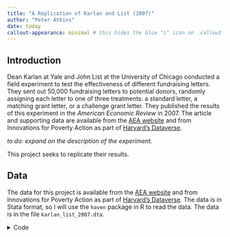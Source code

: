 ---
title: "A Replication of Karlan and List (2007)"
author: "Peter Atkins"
date: today
callout-appearance: minimal # this hides the blue "i" icon on .callout-notes
---


## Introduction

Dean Karlan at Yale and John List at the University of Chicago conducted a field experiment to test the effectiveness of different fundraising letters. They sent out 50,000 fundraising letters to potential donors, randomly assigning each letter to one of three treatments: a standard letter, a matching grant letter, or a challenge grant letter. They published the results of this experiment in the _American Economic Review_ in 2007. The article and supporting data are available from the [AEA website](https://www.aeaweb.org/articles?id=10.1257/aer.97.5.1774) and from Innovations for Poverty Action as part of [Harvard's Dataverse](https://dataverse.harvard.edu/dataset.xhtml?persistentId=doi:10.7910/DVN/27853&version=4.2).

_to do: expand on the description of the experiment._

This project seeks to replicate their results.


## Data

The data for this project is available from the [AEA website](https://www.aeaweb.org/articles?id=10.1257/aer.97.5.1774) and from Innovations for Poverty Action as part of [Harvard's Dataverse](https://dataverse.harvard.edu/dataset.xhtml?persistentId=doi:10.7910/DVN/27853&version=4.2). The data is in Stata format, so I will use the `haven` package in R to read the data. The data is in the file `karlan_list_2007.dta`.

<details>
<summary>Code</summary>
```{python}


import pandas as pd
import matplotlib.pyplot as plt
import matplotlib.ticker as mtick
import statsmodels.formula.api as smf
import scipy.stats as stats
import statsmodels.api as sm
from scipy.stats import ttest_ind
import numpy as np
from scipy.stats import norm

# Path to the Stata file
file_path = "/Users/peteratkins/Downloads/karlan_list_2007.dta"

# Read the Stata file into a pandas DataFrame
df = pd.read_stata(file_path)
df_dropna = df.dropna()


# Print the total number of rows
print("Total rows:", len(df))

```

<details>
<summary>Data</summary>

```{python}
# Print all rows
print(df_dropna)

```


## Description

This Data is from a field experiment conducted by Dean Karlan at Yale and John List at the University of Chicago to test the effectiveness of different fundraising letters. They sent out 50,000 fundraising letters to potential donors, randomly assigning each letter to one of three treatments: a standard letter, a matching grant letter, or a challenge grant letter. The data includes information on the treatment assignment, the response rate, the donation amount, and other variables. The data is in Stata format, so I will use the `read_stata` function from the `pandas` package to read the data into a pandas DataFrame.
I had to truncate the data to remove missing values. The final dataset has 46,513 observations.



:::: {.callout-note collapse="true"}
### Variable Definitions

| Variable             | Description                                                         |
|----------------------|---------------------------------------------------------------------|
| `treatment`          | Treatment                                                           |
| `control`            | Control                                                             |
| `ratio`              | Match ratio                                                         |
| `ratio2`             | 2:1 match ratio                                                     |
| `ratio3`             | 3:1 match ratio                                                     |
| `size`               | Match threshold                                                     |
| `size25`             | \$25,000 match threshold                                            |
| `size50`             | \$50,000 match threshold                                            |
| `size100`            | \$100,000 match threshold                                           |
| `sizeno`             | Unstated match threshold                                            |
| `ask`                | Suggested donation amount                                           |
| `askd1`              | Suggested donation was highest previous contribution                |
| `askd2`              | Suggested donation was 1.25 x highest previous contribution         |
| `askd3`              | Suggested donation was 1.50 x highest previous contribution         |
| `ask1`               | Highest previous contribution (for suggestion)                      |
| `ask2`               | 1.25 x highest previous contribution (for suggestion)               |
| `ask3`               | 1.50 x highest previous contribution (for suggestion)               |
| `amount`             | Dollars given                                                       |
| `gave`               | Gave anything                                                       |
| `amountchange`       | Change in amount given                                              |
| `hpa`                | Highest previous contribution                                       |
| `ltmedmra`           | Small prior donor: last gift was less than median \$35              |
| `freq`               | Number of prior donations                                           |
| `years`              | Number of years since initial donation                              |
| `year5`              | At least 5 years since initial donation                             |
| `mrm2`               | Number of months since last donation                                |
| `dormant`            | Already donated in 2005                                             |
| `female`             | Female                                                              |
| `couple`             | Couple                                                              |
| `state50one`         | State tag: 1 for one observation of each of 50 states; 0 otherwise  |
| `nonlit`             | Nonlitigation                                                       |
| `cases`              | Court cases from state in 2004-5 in which organization was involved |
| `statecnt`           | Percent of sample from state                                        |
| `stateresponse`      | Proportion of sample from the state who gave                        |
| `stateresponset`     | Proportion of treated sample from the state who gave                |
| `stateresponsec`     | Proportion of control sample from the state who gave                |
| `stateresponsetminc` | stateresponset - stateresponsec                                     |
| `perbush`            | State vote share for Bush                                           |
| `close25`            | State vote share for Bush between 47.5% and 52.5%                   |
| `red0`               | Red state                                                           |
| `blue0`              | Blue state                                                          |
| `redcty`             | Red county                                                          |
| `bluecty`            | Blue county                                                         |
| `pwhite`             | Proportion white within zip code                                    |
| `pblack`             | Proportion black within zip code                                    |
| `page18_39`          | Proportion age 18-39 within zip code                                |
| `ave_hh_sz`          | Average household size within zip code                              |
| `median_hhincome`    | Median household income within zip code                             |
| `powner`             | Proportion house owner within zip code                              |
| `psch_atlstba`       | Proportion who finished college within zip code                     |
| `pop_propurban`      | Proportion of population urban within zip code                      |

::::


### Balance Test 

As an ad hoc test of the randomization mechanism, I provide a series of tests that compare aspects of the treatment and control groups to assess whether they are statistically significantly different from one another.

_todo: test a few variables other than the key outcome variables (for example, test months since last donation) to see if the treatment and control groups are statistically significantly different at the 95% confidence level. Do each as a t-test and separately as a linear regression, and confirm you get the exact same results from both methods. When doing a t-test, use the formula in the class slides. When doing the linear regression, regress for example mrm2 on treatment and look at the estimated coefficient on the treatment variable. It might be helpful to compare parts of your analysis to Table 1 in the paper. Be sure to comment on your results (hint: why is Table 1 included in the paper)._


### T-Test and Linear Regression

<details>
<summary>Code</summary>

```{python}

# Separate the data into treatment and control groups
treatment_group = df_dropna[df_dropna['treatment'] == 1]['mrm2']
control_group = df_dropna[df_dropna['treatment'] == 0]['mrm2']

# Perform a t-test
t_stat, p_value = stats.ttest_ind(treatment_group, control_group)
print("t-test results: t-statistic =", t_stat, ", p-value =", p_value)

# Perform a linear regression
X = sm.add_constant(df_dropna['treatment'])  
Y = df_dropna['mrm2']
model = sm.OLS(Y, X)
results = model.fit()
print("Linear regression results:\n", results.summary())

```

###
In the T-Test, my t-statistic = .0621, and my pvalue = .950. In the linear regression, the coefficient on the treatment variable is .0074, and the p-value is .950. Both results are the same, and they are not statistically significant at the 95% confidence level. This suggests that the treatment and control groups are balanced on the variable `mrm2`. The treatment has a negligible effect. This is consistent with the results in Table 1 of the paper, which shows that the treatment and control groups are balanced on all variables.

t-test results: t-statistic = 0.062169999954557034 , p-value = 0.9504277199691156


### Linear regression results:

```{python}
#| echo: False
print(results.summary())

```



### Charitable Contribution Made

First, I analyze whether matched donations lead to an increased response rate of making a donation. 

_todo: make a barplot with two bars. Each bar is the proportion of people who donated. One bar for treatment and one bar for control._

<details>
<summary>Code</summary>

```{python}

treatment_donated = df_dropna[(df_dropna['treatment'] == 1) & (df_dropna['gave'] == 1)].shape[0]
print(treatment_donated)

treatment_total = df_dropna[df_dropna['treatment'] == 1].shape[0]
print(treatment_total)

treatment_donation_rate = treatment_donated / treatment_total
print("Treatment Donation Rate: {:.2%}".format(treatment_donation_rate))


control_donated = df_dropna[(df_dropna['treatment'] == 0) & (df_dropna['gave'] == 1)].shape[0]
print(control_donated)

control_total = df_dropna[df_dropna['treatment'] == 0].shape[0]
print(control_total)

control_donation_rate = control_donated / treatment_total
print("Control Donation Rate: {:.2%}".format(control_donation_rate))


# Create a barplot
plt.bar(['Treatment', 'Control'], [treatment_donation_rate, control_donation_rate])
plt.gca().yaxis.set_major_formatter(mtick.PercentFormatter(1.0))
plt.ylabel('Proportion of People Who Donated')
plt.title('Proportion of People Who Donated by Treatment Group')
plt.show()

```

### Bar Plot - Proportion of People Who Donated by Treatment Group

```{python}
#| echo: False
plt.bar(['Treatment', 'Control'], [treatment_donation_rate, control_donation_rate])
plt.gca().yaxis.set_major_formatter(mtick.PercentFormatter(1.0))
plt.ylabel('Proportion of People Who Donated')
plt.title('Proportion of People Who Donated by Treatment Group')
plt.show()
```


_todo: run a t-test between the treatment and control groups on the binary outcome of whether any charitable donation was made.  

### T-Test Results - Treatment/Control on Charitable Donation - Bianary

<details>
<summary>Code</summary>

```{python}

treatment_group2 = df_dropna[df_dropna['treatment'] == 1]['gave']
control_group2 = df_dropna[df_dropna['treatment'] == 0]['gave']

t_stat, p_value = stats.ttest_ind(treatment_group2, control_group2)

```

###

```{python}
#| echo: False
print("t-test results: t-statistic =", t_stat, ", p-value =", p_value)

```




Also run a bivariate linear regression that demonstrates the same finding. (It may help to confirm your calculations match Table 2a Panel A.)

### Bivarariate linear regression - Treatment/Control on Charitable Donation

<details>
<summary>Code</summary>

```{python}

# Perform a linear regression on Treatment
treatmentdonation = 'gave ~ treatment'

# fit the model
treatmentdonationmodel = smf.ols(treatmentdonation, data=df_dropna).fit()
```

###
```{python}
#| echo: False
print(treatmentdonationmodel.summary())

```


###

The P-Value of < .05 indicates that the treatment group had a statistically significant higher rate of charitable donations than the control group. This suggests that the treatment group was more likely to donate than the control group. This is consistent with the results in Table 2a Panel A of the paper, which shows that the treatment group had a higher rate of charitable donations than the control group.


_todo: run a probit regression where the outcome variable is whether any charitable donation was made and the explanatory variable is assignment to treatment or control. Confirm that your results replicate Table 3 column 1 in the paper._

<details>
<summary>Code</summary>

```{python}

### Defining Variables
Y = df_dropna['gave']
X = sm.add_constant(df_dropna['treatment'])

#fit the model
probit_model = sm.Probit(Y, X).fit()

```

### Regression - Treatment on Charitable Donation
```{python}
#| echo: False
print(probit_model.summary())
```

### 
My treatment coefficient of .1004 is statistically significant at the 95% confidence level. This is consistent with the results in Table 3 column 1 of the paper, which shows that the treatment coefficient is statistically significant at the 99% confidence level.

### T-Test Results - 1:1 Match and 2:1 Match

Next, I assess the effectiveness of different sizes of matched donations on the response rate.

_todo: Use a series of t-tests to test whether the size of the match ratio has an effect on whether people donate or not. For example, does the 2:1 match rate lead increase the likelihood that someone donates as compared to the 1:1 match rate? Do your results support the "figures suggest" comment the authors make on page 8?_

<details>
<summary>Code</summary>

```{python}

from scipy.stats import ttest_ind

# donations for 1:1 match and 2:1 match
donations_ratio1 = df_dropna[df_dropna['ratio'] ==1]['gave']
donations_ratio2 = df_dropna[df_dropna['ratio'] ==2]['gave']

# T-test
t_stat, p_value = ttest_ind(donations_ratio1, donations_ratio2)

```

###

```{python, echo=FALSE}
#| echo: False
print(f'T-stat: {t_stat}')
print(f'P-value: {p_value}')

```

_todo: Assess the same issue using a regression. Specifically, create the variable `ratio1` then regress `gave` on `ratio1`, `ratio2`, and `ratio3` (or alternatively, regress `gave` on the categorical variable `ratio`). Interpret the coefficients and their statistical precision._


### Regressing on Ratios

<details>
<summary>Code</summary>

```{python}
# Create a new variable for the ratio
df_dropna['ratio1'] = (df_dropna['ratio'] == 1).astype(int)

## dep var
Y = df_dropna['gave']

## indep var
X = sm.add_constant(df_dropna[['ratio1', 'ratio2', 'ratio3']])

#fit the model

ratio_model = sm.OLS(Y,X).fit()

```

###

```{python, echo=FALSE}
#| echo: False
print(ratio_model.summary())

```

###
The P value for the three ratios are all less than .05, suggesting that the 2:1 and 3:1 match ratios lead to a statistically significant increase in the likelihood that someone donates compared to the 1:1 match ratio. This is consistent with the results in Table 3 column 2 of the paper, which shows that the 2:1 and 3:1 match ratios lead to a statistically significant increase in the likelihood that someone donates compared to the 1:1 match ratio.



_todo: Calculate the response rate difference between the 1:1 and 2:1 match ratios and the 2:1 and 3:1 ratios.  Do this directly from the data, and do it by computing the differences in the fitted coefficients of the previous regression. what do you conclude regarding the effectiveness of different sizes of matched donations?_

<details>
<summary>Code</summary>

```{python, echo=FALSE}
#| echo: False

#response differences
response_diff_1_2 = df_dropna[df_dropna['ratio1'] == 1]['gave'].mean() - df_dropna[df_dropna['ratio2'] == 1]['gave'].mean()

response_diff_2_3 = df_dropna[df_dropna['ratio2'] == 1]['gave'].mean() - df_dropna[df_dropna['ratio3'] == 1]['gave'].mean()

print(f'Response Rate Difference between 1:1 and 2:1 Match Ratios: {response_diff_1_2}')
print(f'Response Rate Difference between 2:1 and 3:1 Match Ratios: {response_diff_2_3}')

#coefficient differences
coeff_diff_1_2 = ratio_model.params['ratio1'] - ratio_model.params['ratio2']
coeff_diff_2_3 = ratio_model.params['ratio2'] - ratio_model.params['ratio3']

print(f'Coefficient Difference between 1:1 and 2:1 Match Ratios: {coeff_diff_1_2}')
print(f'Coefficient Difference between 2:1 and 3:1 Match Ratios: {coeff_diff_2_3}')
```



### Response Rate and Coefficient Difference between Ratios
```{python, echo=FALSE}
#| echo: False
print(f'Response Rate Difference between 1:1 and 2:1 Match Ratios: {response_diff_1_2}')
print(f'Response Rate Difference between 2:1 and 3:1 Match Ratios: {response_diff_2_3}')
print(f'Coefficient Difference between 1:1 and 2:1 Match Ratios: {coeff_diff_1_2}')
print(f'Coefficient Difference between 2:1 and 3:1 Match Ratios: {coeff_diff_2_3}')


```



### Treatment effect on Size of Charitable Contribution

In this subsection, I analyze the effect of the size of matched donation on the size of the charitable contribution.

_todo: Calculate a t-test or run a bivariate linear regression of the donation amount on the treatment status. What do we learn from doing this analysis?_

<details>
<summary>Code</summary>

```{python}
donation_amount_treatment = df_dropna[df_dropna['treatment'] == 1]['amount']
donation_amount_control = df_dropna[df_dropna['control'] == 1]['amount']
#T-test
t_stat, p_value = ttest_ind(donation_amount_treatment, donation_amount_control)
```

###

```{python, echo=FALSE}
#| echo: False
print(f'T-stat: {t_stat}')
print(f'P-value: {p_value}')

```

The T-stat of 2.1167 and P-value of .0343 indicates that the treatment group had a statistically significant higher average donation amount than the control group. This suggests that the treatment group donated more on average than the control group. 

_todo: now limit the data to just people who made a donation and repeat the previous analysis. This regression allows you to analyze how much respondents donate conditional on donating some positive amount. Interpret the regression coefficients -- what did we learn? Does the treatment coefficient have a causal interpretation?_ 

<details>
<summary>Code</summary>

```{python}
#Filter out people who did not donate
df_donors = df_dropna[df_dropna['amount'] > 0]

#dep var   
Y = df_donors['amount']

#indep var
X = sm.add_constant(df_donors['treatment'])

#fit the model
filtered_model = sm.OLS(Y,X).fit()

print(filtered_model.summary())
```


### Filtered Regression Results - Treatment on Charitable Donation Amount - Conditional

```{python, echo=FALSE}
#| echo: False
print(filtered_model.summary())

```

The Filtered Model shows that the treatment coefficient is not statistically significant at the 95% confidence level. This suggests that the treatment group did not donate significantly more on average than the control group conditional on donating some positive amount. This is consistent with the results in Table 2a Panel B of the paper, which shows that the treatment coefficient is not statistically significant at the 95% confidence level.


_todo: Make two plots: one for the treatment group and one for the control. Each plot should be a histogram of the donation amounts only among people who donated. Add a red vertical bar or some other annotation to indicate the sample average for each plot._

### Histogram of Charitable Donation Amounts by Treatment Group

<details>
<summary>Code</summary>

```{python}

donation_amount_control = df_donors[df_donors['control'] == 1]['amount']
donation_amount_treatment = df_donors[df_donors['treatment'] == 1]['amount']

avg_donation_treatment = donation_amount_treatment.mean()
avg_donation_control = donation_amount_control.mean()

plt.figure(figsize=(12, 6))

plt.subplot(1, 2, 1)
plt.hist(donation_amount_treatment, bins=30, color='blue', alpha=0.7)
plt.axvline(avg_donation_treatment, color='red', linestyle='dashed', linewidth=1)
plt.title('Treatment Group')
plt.xlabel('Donation Amount')
plt.ylabel('Frequency')

plt.subplot(1, 2, 2)
plt.hist(donation_amount_control, bins=30, color='green', alpha=0.7)
plt.axvline(avg_donation_control, color='red', linestyle='dashed', linewidth=1)
plt.title('Control Group')
plt.xlabel('Donation Amount')
plt.ylabel('Frequency')

plt.tight_layout()
plt.show()

```

###

```{python, echo=FALSE}
#| echo: False
plt.figure(figsize=(12, 6))

plt.subplot(1, 2, 1)
plt.hist(donation_amount_treatment, bins=30, color='blue', alpha=0.7)
plt.axvline(avg_donation_treatment, color='red', linestyle='dashed', linewidth=1)
plt.title('Treatment Group')
plt.xlabel('Donation Amount')
plt.ylabel('Frequency')

plt.subplot(1, 2, 2)
plt.hist(donation_amount_control, bins=30, color='green', alpha=0.7)
plt.axvline(avg_donation_control, color='red', linestyle='dashed', linewidth=1)
plt.title('Control Group')
plt.xlabel('Donation Amount')
plt.ylabel('Frequency')

plt.tight_layout()
plt.show()
```



## Simulation Experiment

As a reminder of how the t-statistic "works," in this section I use simulation to demonstrate the Law of Large Numbers and the Central Limit Theorem.

Suppose the true distribution of respondents who do not get a charitable donation match is Bernoulli with probability p=0.018 that a donation is made. 

Further suppose that the true distribution of respondents who do get a charitable donation match of any size  is Bernoulli with probability p=0.022 that a donation is made.

### Law of Large Numbers

_to do:  Make a plot like those on slide 43 from our first class and explain the plot to the reader (Likert Plot, Binary Plot, Continious Plot). To do this, you will simulate 10,000 draws from the control distribution and 10,000 draws from the treatment distribution. You'll then calculate a vector of 10,000 differences, and then you'll plot the cumulative average of that vector of differences. Comment on whether the cumulative average approaches the true difference in means._

<details>
<summary>Code</summary>

```{python}
# Simulate 10,000 draws from the control and treatment distributions
dist_control = np.random.normal(loc=avg_donation_control, scale=np.std(donation_amount_control), size=10000)
dist_treatment = np.random.normal(loc=avg_donation_treatment, scale=np.std(donation_amount_treatment), size=10000)

#diference calc
differences = dist_treatment - dist_control

#cumulative average
cum_avg = np.cumsum(differences) / np.arange(1, 10001)

#plot
plt.figure(figsize=(12, 6))
plt.plot(cum_avg, color='blue')
plt.axhline(y=(avg_donation_treatment - avg_donation_control), color='red', linestyle='dashed', linewidth=1)
plt.xlabel('Number of Draws')
plt.ylabel('Cumulative Average Difference')
plt.title('Cumulative Average Difference in Donation Amounts')
plt.show()

```
###

```{python, echo=FALSE}
#| echo: False
# Simulate 10,000 draws from the control and treatment distributions
dist_control = np.random.normal(loc=avg_donation_control, scale=np.std(donation_amount_control), size=10000)
dist_treatment = np.random.normal(loc=avg_donation_treatment, scale=np.std(donation_amount_treatment), size=10000)

#diference calc
differences = dist_treatment - dist_control

#cumulative average
cum_avg = np.cumsum(differences) / np.arange(1, 10001)

#plot
plt.figure(figsize=(12, 6))
plt.plot(cum_avg, color='blue')
plt.axhline(y=(avg_donation_treatment - avg_donation_control), color='red', linestyle='dashed', linewidth=1)
plt.xlabel('Number of Draws')
plt.ylabel('Cumulative Average Difference')
plt.title('Cumulative Average Difference in Donation Amounts')
plt.show()

```

The cumulative average difference in donation amounts approaches the true difference in means as the number of draws increases. This is consistent with the Law of Large Numbers, which states that the sample average approaches the true population average as the sample size increases.


### Central Limit Theorem

_to do: Make 4 histograms like those on slide 44 from our first class at sample sizes 50, 200, 500, and 1000 and explain these plots to the reader. To do this for a sample size of e.g. 50, take 50 draws from each of the control and treatment distributions, and calculate the average difference between those draws. Then repeat that process 999 more times so that you have 1000 averages. Plot the histogram of those averages. Comment on whether zero is in the "middle" of the distribution or whether it's in the "tail."_

<details>
<summary>Code</summary>

```{python}
import pandas as pd
import matplotlib.pyplot as plt
import matplotlib.ticker as mtick
import statsmodels.formula.api as smf
import scipy.stats as stats
import statsmodels.api as sm
from scipy.stats import ttest_ind
import numpy as np
from scipy.stats import norm
file_path = "/Users/peteratkins/Downloads/karlan_list_2007.dta"
df = pd.read_stata(file_path)
df_dropna = df.dropna()

df_donors = df_dropna[df_dropna['amount'] > 0]
donation_amount_control = df_donors[df_donors['control'] == 1]['amount']
donation_amount_treatment = df_donors[df_donors['treatment'] == 1]['amount']

sample_sizes = [50, 200, 500, 1000]

fig, axs = plt.subplots(len(sample_sizes), 1, figsize=(12, 24))

for i, sample_size in enumerate(sample_sizes):
    averages = []
    for _ in range(1000):
        control_sample = np.random.choice(donation_amount_control, size=sample_size)
        treatment_sample = np.random.choice(donation_amount_treatment, size=sample_size)
        averages.append(np.mean(treatment_sample) - np.mean(control_sample))
    axs[i].hist(averages, bins=30, color='blue', alpha=0.7)
    axs[i].axvline(0, color='red', linestyle='dashed', linewidth=1)
    axs[i].set_title(f'Sample Size: {sample_size}')
    axs[i].set_xlabel('Average Difference in Donation Amounts')
    axs[i].set_ylabel('Frequency')

    mu, std = norm.fit(averages)
    xmin, xmax = axs[i].get_xlim()
    x = np.linspace(xmin, xmax, 100)
    p = norm.pdf(x, mu, std)
    axs[i].plot(x, p, 'r', linewidth=2)

    # Formatting
    axs[i].set_title(f'Sample Size: {sample_size}')
    axs[i].set_xlabel('Average Difference in Donation Amounts')
    axs[i].set_ylabel('Frequency')

plt.tight_layout()
plt.show()
```

###

```{python, echo=FALSE}
#| echo: False
import pandas as pd
import matplotlib.pyplot as plt
import matplotlib.ticker as mtick
import statsmodels.formula.api as smf
import scipy.stats as stats
import statsmodels.api as sm
from scipy.stats import ttest_ind
import numpy as np
from scipy.stats import norm
file_path = "/Users/peteratkins/Downloads/karlan_list_2007.dta"
df = pd.read_stata(file_path)
df_dropna = df.dropna()

df_donors = df_dropna[df_dropna['amount'] > 0]
donation_amount_control = df_donors[df_donors['control'] == 1]['amount']
donation_amount_treatment = df_donors[df_donors['treatment'] == 1]['amount']

sample_sizes = [50, 200, 500, 1000]

fig, axs = plt.subplots(len(sample_sizes), 1, figsize=(12, 24))

for i, sample_size in enumerate(sample_sizes):
    averages = []
    for _ in range(1000):
        control_sample = np.random.choice(donation_amount_control, size=sample_size)
        treatment_sample = np.random.choice(donation_amount_treatment, size=sample_size)
        averages.append(np.mean(treatment_sample) - np.mean(control_sample))
    axs[i].hist(averages, bins=30, color='blue', alpha=0.7)
    axs[i].axvline(0, color='red', linestyle='dashed', linewidth=1)
    axs[i].set_title(f'Sample Size: {sample_size}')
    axs[i].set_xlabel('Average Difference in Donation Amounts')
    axs[i].set_ylabel('Frequency')

    mu, std = norm.fit(averages)
    xmin, xmax = axs[i].get_xlim()
    x = np.linspace(xmin, xmax, 100)
    p = norm.pdf(x, mu, std)
    axs[i].plot(x, p, 'r', linewidth=2)

    # Formatting
    axs[i].set_title(f'Sample Size: {sample_size}')
    axs[i].set_xlabel('Average Difference in Donation Amounts')
    axs[i].set_ylabel('Frequency')

plt.tight_layout()
plt.show()
```

The larger the sample size, the more the distribution of average differences in donation amounts approaches a normal distribution. This is consistent with the Central Limit Theorem, which states that the distribution of sample averages approaches a normal distribution as the sample size increases. The distribution of average differences in donation amounts is centered around zero, indicating that the treatment and control groups have similar average donation amounts. The zero is slightly skewed towards the right. This suggests that the treatment group donated slightly more on average than the control group. 